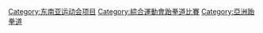 [[Category:东南亚运动会项目|Category:东南亚运动会项目]]
[[Category:綜合運動會跆拳道比賽|Category:綜合運動會跆拳道比賽]]
[[Category:亞洲跆拳道|Category:亞洲跆拳道]]